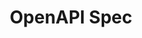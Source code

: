 ---
title: "OpenAPI Spec"
icon: "pen-ruler"
url: "https://api.redocly.com/registry/assets/glean/Glean%20Tools%20API%20-%20Early%20Access/v1/openapi/public/tools_rest.yaml?branch=main"
---